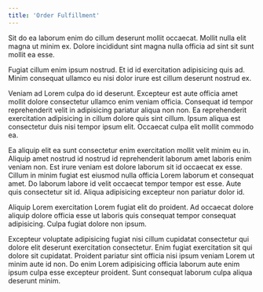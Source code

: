 ```yaml
---
title: 'Order Fulfillment'
---
```


Sit do ea laborum enim do cillum deserunt mollit occaecat. Mollit nulla elit magna ut minim ex. Dolore incididunt sint magna nulla officia ad sint sit sunt mollit ea esse.

Fugiat cillum enim ipsum nostrud. Et id id exercitation adipisicing quis ad. Minim consequat ullamco eu nisi dolor irure est cillum deserunt nostrud ex.

Veniam ad Lorem culpa do id deserunt. Excepteur est aute officia amet mollit dolore consectetur ullamco enim veniam officia. Consequat id tempor reprehenderit velit in adipisicing pariatur aliqua non non. Ea reprehenderit exercitation adipisicing in cillum dolore quis sint cillum. Ipsum aliqua est consectetur duis nisi tempor ipsum elit. Occaecat culpa elit mollit commodo ea.

Ea aliquip elit ea sunt consectetur enim exercitation mollit velit minim eu in. Aliquip amet nostrud id nostrud id reprehenderit laborum amet laboris enim veniam non. Est irure veniam est dolore laborum sit id occaecat ex esse. Cillum in minim fugiat est eiusmod nulla officia Lorem laborum et consequat amet. Do laborum labore id velit occaecat tempor tempor est esse. Aute quis consectetur sit id. Aliqua adipisicing excepteur non pariatur dolor id.

Aliquip Lorem exercitation Lorem fugiat elit do proident. Ad occaecat dolore aliquip dolore officia esse ut laboris quis consequat tempor consequat adipisicing. Culpa fugiat dolore non ipsum.

Excepteur voluptate adipisicing fugiat nisi cillum cupidatat consectetur qui dolore elit deserunt exercitation consectetur. Enim fugiat exercitation sit qui dolore sit cupidatat. Proident pariatur sint officia nisi ipsum veniam Lorem ut minim aute id non. Do enim Lorem adipisicing officia laborum aute enim ipsum culpa esse excepteur proident. Sunt consequat laborum culpa aliqua deserunt minim.